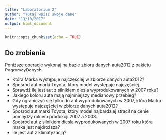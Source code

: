 ```yaml
---
title: "Laboratorium 2"
author: "Tutaj wpisz swoje dane"
date: "13/10/2017"
output: html_document
---
```


```r
knitr::opts_chunk$set(echo = TRUE)
```

## Do zrobienia

Poniższe operacje wykonaj na bazie zbioru danych auta2012 z pakietu PogromcyDanych.

* Która Marka występuje najczęściej w zbiorze danych auta2012?
* Spośród aut marki Toyota, który model występuje najczęściej.
* Sprawdź ile jest aut z silnikiem diesla wyprodukowanych w 2007 roku?
* Jakiego koloru auta mają najmniejszy medianowy przebieg?
* Gdy ograniczyć się tylko do aut wyprodukowanych w 2007, która Marka występuje najczęściej w zbiorze danych auta2012?
* Spośród aut marki Toyota, który model najbardziej stracił na cenie pomiędzy rokiem produkcji 2007 a 2008.
* Spośród aut z silnikiem diesla wyprodukowanych w 2007 roku która marka jest najdroższa?
* Ile jest aut z klimatyzacją?

